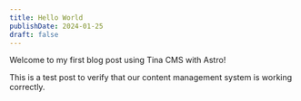 ```yaml
---
title: Hello World
publishDate: 2024-01-25
draft: false
---
```


Welcome to my first blog post using Tina CMS with Astro!

This is a test post to verify that our content management system is working correctly.